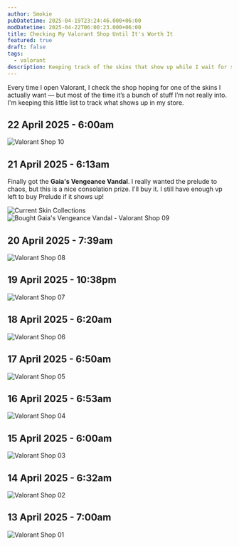 ```yaml
---
author: Smokie
pubDatetime: 2025-04-19T23:24:46.000+06:00
modDatetime: 2025-04-22T06:00:23.000+06:00
title: Checking My Valorant Shop Until It's Worth It
featured: true
draft: false
tags:
  - valorant
description: Keeping track of the skins that show up while I wait for something actually worth spending on. The skins I want are mostly the Spectrum Classic, Prelude to Chaos Vandal and Neo-Frontier Sheriff.
---
```



Every time I open Valorant, I check the shop hoping for one of the skins I actually want — but most of the time it’s a bunch of stuff I’m not really into. I'm keeping this little list to track what shows up in my store.

## 22 April 2025 - 6:00am

<Image src="x5oEoeI.png" alt="Valorant Shop 10" />

## 21 April 2025 - 6:13am

Finally got the **Gaia's Vengeance Vandal**. I really wanted the prelude to chaos, but this is a nice consolation prize. I'll buy it. I still have enough vp left to buy Prelude if it shows up!

<Image src="2CHBjYq.png" alt="Current Skin Collections" />
<Image
  src="TyfeKu9.png"
  alt="Bought Gaia's Vengeance Vandal - Valorant Shop 09"
/>

## 20 April 2025 - 7:39am

<Image src="2TpSiKZ.png" alt="Valorant Shop 08" />

## 19 April 2025 - 10:38pm

<Image src="lEQgVBo.png" alt="Valorant Shop 07" />

## 18 April 2025 - 6:20am

<Image src="s4Ngr9f.png" alt="Valorant Shop 06" />

## 17 April 2025 - 6:50am

<Image src="ZLjRYA1.png" alt="Valorant Shop 05" />

## 16 April 2025 - 6:53am

<Image src="VvtYuVW.png" alt="Valorant Shop 04" />

## 15 April 2025 - 6:00am

<Image src="jy2mw4q.png" alt="Valorant Shop 03" />

## 14 April 2025 - 6:32am

<Image src="IVrRVvh.png" alt="Valorant Shop 02" />

## 13 April 2025 - 7:00am

<Image src="YnEiHSL.png" alt="Valorant Shop 01" />
